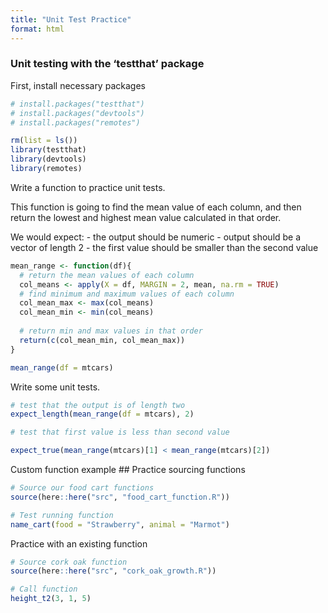 ```yaml
---
title: "Unit Test Practice"
format: html
---
```


### Unit testing with the 'testthat' package 

First, install necessary packages 

```r
# install.packages("testthat")
# install.packages("devtools")
# install.packages("remotes")

rm(list = ls())
library(testthat)
library(devtools)
library(remotes)
```

Write a function to practice unit tests.

This function is going to find the mean value of each column, and then return the lowest and highest mean value calculated in that order. 

We would expect: 
- the output should be numeric 
- output should be a vector of length 2 
- the first value should be smaller than the second value 

```r
mean_range <- function(df){
  # return the mean values of each column
  col_means <- apply(X = df, MARGIN = 2, mean, na.rm = TRUE) 
  # find minimum and maximum values of each column
  col_mean_max <- max(col_means)
  col_mean_min <- min(col_means)
  
  # return min and max values in that order
  return(c(col_mean_min, col_mean_max))
}

mean_range(df = mtcars)
```

Write some unit tests.
```r
# test that the output is of length two 
expect_length(mean_range(df = mtcars), 2)

# test that first value is less than second value 

expect_true(mean_range(mtcars)[1] < mean_range(mtcars)[2])

```

Custom function example 
## Practice sourcing functions 
```r
# Source our food cart functions 
source(here::here("src", "food_cart_function.R"))

# Test running function 
name_cart(food = "Strawberry", animal = "Marmot")
```

Practice with an existing function 
```r
# Source cork oak function 
source(here::here("src", "cork_oak_growth.R"))

# Call function 
height_t2(3, 1, 5)
```

